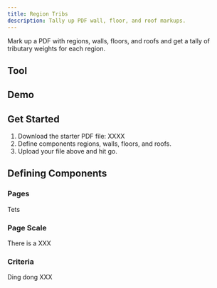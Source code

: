 ---
title: Region Tribs
description: Tally up PDF wall, floor, and roof markups.
---


Mark up a PDF with regions, walls, floors, and roofs and get a tally of tributary weights for each region.

## Tool

<RegionTribsForm client:load />

## Demo



## Get Started

1. Download the starter PDF file: XXXX
1. Define components regions, walls, floors, and roofs.
1. Upload your file above and hit go.

## Defining Components

### Pages

Tets

### Page Scale

There is a XXX

### Criteria

Ding dong XXX
